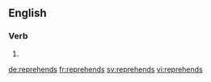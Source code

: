==English==

===Verb===
{{head|en|verb form}}

# {{en-third-person singular of|reprehend}}

[[de:reprehends]]
[[fr:reprehends]]
[[sv:reprehends]]
[[vi:reprehends]]